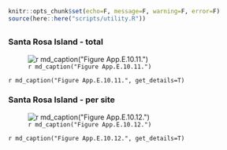 ```r
knitr::opts_chunk$set(echo=F, message=F, warning=F, error=F)
source(here::here("scripts/utility.R"))
```

## {.tabset}

### Santa Rosa Island - total

![`r md_caption("Figure App.E.10.11.")`](../img/cinms_cr/App.E.10.11.jpg)

`r md_caption("Figure App.E.10.11.", get_details=T)`

### Santa Rosa Island - per site

![`r md_caption("Figure App.E.10.12.")`](../img/cinms_cr/App.E.10.12.jpg)

`r md_caption("Figure App.E.10.12.", get_details=T)`
